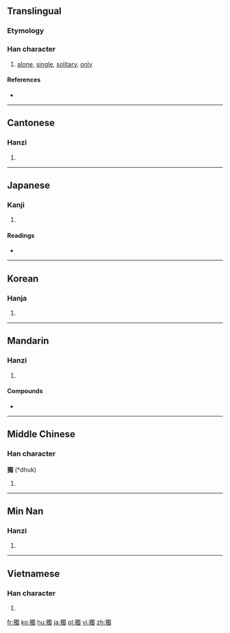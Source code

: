 {{also|独}}
==Translingual==

===Etymology===
{{Han compound|犬|蜀|c1=s|c2=p|ls=psc}}

===Han character===
{{Han char|rn=94|rad=犬|as=13|sn=16|four=46227|canj=KHWLI|ids=⿰犭蜀}}

# [[alone]], [[single]], [[solitary]], [[only]]

====References====
* {{Han ref|kx=0719.250|dkj=20725|dj=1130.230|hdz=21372.030|uh=7368|ud=29544|bh=BF57|bd=48983}}

----

==Cantonese==

===Hanzi===
{{yue-hanzi|sim=独|jyut=duk6|y=duk6}}

# {{defn|lang=yue|sort=犬13}}

----

==Japanese==

===Kanji===
{{ja-kanji|grade=|rs=犬13|style=ky|shin=独}}

# {{defn|lang=ja|sort=犬13}}

====Readings====
* {{ja-readings|on=[[どく]] (doku), [[とく]] (toku)|kun=[[ひとり]] (hitori)}}

----

==Korean==

===Hanja===
{{ko-hanja|hangeul=독|eumhun=|rv=dok|mr=tok|y=tok}}

# {{defn|lang=ko|sort=犬13}}

----

==Mandarin==

===Hanzi===
{{cmn-hanzi|sim=独|pin=[[dú]] ([[du2]])|wg=tu<sup>2</sup>}}

# {{defn|lang=cmn|sort=犬13}}

====Compounds====
* {{zh-l|獨奏|solo}}

----

==Middle Chinese==

===Han character===
'''獨''' (*dhuk)<!--note: asterisk indicates that this character appears more than four times in the Tang Dynasty corpus of literature-->

# {{defn|ltc}}

----

==Min Nan==

===Hanzi===
{{nan-hanzi|poj=to̍k, ta̍k}}

# {{defn|lang=nan}}

----

==Vietnamese==

===Han character===
{{vi-hantu|[[độc]], [[dọc]]|rs=犬13}}

# {{defn|lang=vi|sort=犬13}}

[[fr:獨]]
[[ko:獨]]
[[hu:獨]]
[[ja:獨]]
[[pl:獨]]
[[vi:獨]]
[[zh:獨]]